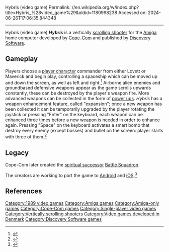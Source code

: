 Hybris (video game)
Permalink: //en.wikipedia.org/w/index.php?title=Hybris_%28video_game%29&oldid=1180998238
Accessed on: 2024-06-26T17:06:35.844348



------
Hybris (video game)
{{Infobox video game
|image=Commodore-amiga-hybris-boxart.jpg
|title = Hybris
|caption = 
|developer = [[Cope-Com]]
|publisher = [[Discovery Software]]
|designer = 
|series = 
|engine = 
|released = [[1989 in video gaming|1989]]
|genre = [[Scrolling shooter]]
|modes = [[Single-player]]
|platforms = [[Amiga]]
}}
'''''Hybris''''' is a vertically [[scrolling shooter]] for the [[Amiga]] home computer developed by [[Cope-Com]] and published by [[Discovery Software]].

==Gameplay==
Players choose a [[player character]] commander from either Lovett or Maverick and begin play, controlling a spaceship which can be moved up and down the screen, as well as left and right.<ref name="cvg">{{cite magazine| last = Brennan| first = Ciaran | title = Reviews - Hybris| magazine = [[Computer and Video Games]]| issue = 90| pages = 58, 59| publisher = [[EMAP]] | date = April 1989| url=https://archive.org/stream/Computer_Video_Games_Issue_090_1989-04_EMAP_Publishing_GB/Computer__Video_Games_Issue_090_1989-04_EMAP_Publishing_GB#page/n57/mode/2up | accessdate = 2016-04-23}}</ref> Airborne alien enemies and groundbased defensive weapons appear as the game scrolls upwards constantly, these can be destroyed by the player's weapon fire. More advanced weapons can be collected in the form of [[Power-up|power ups]]. ''Hybris'' has a weapon enhancement feature, called "expansion"; once a new weapon has been collected it can be temporarily upgraded by the player rotating the joystick or pressing "Enter" on the keyboard, each weapon can be enhanced three times before a new weapon is needed in order to enhance again. Pressing "Space" on the keyboard activates a smart bomb that destroy every enemy (except bosses) and bullet on the screen: player starts with three of them.<ref name="amiga computing">{{cite magazine | last = Luckham| first = Mark | title = Reviews - Hybris| magazine= [[Amiga Computing]]| volume = 1| issue = 8| pages = 73| publisher = [[Europress]]| location = [[Macclesfield]]| date = January 1989| url=https://archive.org/stream/amiga-computing-magazine-008/AmigaComputing_008_Jan_1989#page/n71/mode/2up | accessdate = 2016-04-23}}</ref>

==Legacy==
Cope-Com later created the [[spiritual successor]] [[Battle Squadron]].{{Citation needed|date=February 2019}}

The creators are{{When|date=February 2019}} working to port the game to [[Android (operating system)|Android]] and [[iOS]].<ref>{{cite web | url=http://cope-com.com/hybris/ | title=Hybris | date=21 April 2010 }}</ref> 

==References==
{{reflist}}

{{DEFAULTSORT:Hybris (Video Game)}}
[[Category:1989 video games]]
[[Category:Amiga games]]
[[Category:Amiga-only games]]
[[Category:Cope-Com games]]
[[Category:Single-player video games]]
[[Category:Vertically scrolling shooters]]
[[Category:Video games developed in Denmark]]
[[Category:Discovery Software games]]